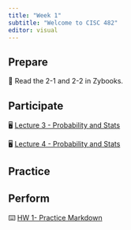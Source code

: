 ```yaml
---
title: "Week 1"
subtitle: "Welcome to CISC 482"
editor: visual
---
```


## Prepare

📖 Read the 2-1 and 2-2 in Zybooks.

## Participate

🖥️ [Lecture 3 - Probability and Stats](/slides/lec-03.html)

🖥️ [Lecture 4 - Probability and Stats](/slides/lec-04.html)

## Practice

## Perform

⌨️ [HW 1- Practice Markdown](https://colab.research.google.com/drive/1p_a3O1rd9s0ZeNJo5lsiSYSbVaQNpTBt?usp=sharing)
